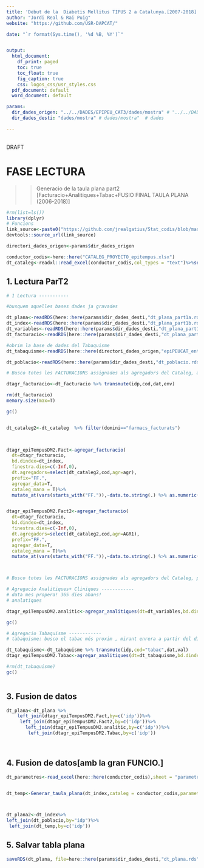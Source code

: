 ```yaml
---
title: 'Debut de la  Diabetis Mellitus TIPUS 2 a Catalunya.[2007-2018] ]'
author: "Jordi Real & Rai Puig"
website: "https://github.com/USR-DAPCAT/"

date: "`r format(Sys.time(), '%d %B, %Y')`"


output:
  html_document:
    df_print: paged
    toc: true
    toc_float: true
    fig_caption: true
    css: logos_css/usr_styles.css
  pdf_document: default
  word_document: default

params:
  dir_dades_origen: "../../DADES/EPIPEU_CAT3/dades/mostra" # "../../DADES/EPIPEU_CAT3/dades/mostra"
  dir_dades_desti: "dades/mostra" # dades/mostra"  # dades 

---
```



&nbsp;
<script>
   $(document).ready(function() {
     $head = $('#header');
     $head.prepend('<img src=\"https://www.idiapjgol.org/images/logo.png\" style=\"float: right ;width: 130px;\"/>')
     $head.prepend('<img src=\"https://avatars2.githubusercontent.com/u/57066591?s=200&v=4\" style=\"margin-left:25% ;width: 80px;\"/>')
     $head.prepend('<img src=\"logoDAP_Cat.png\" style=\"float: left:1;width: 185px;\"/>')
   });
</script>



<div class="watermark">DRAFT</div>




# FASE LECTURA

>> Generacio de la taula plana part2 [Facturacio+Analitiques+Tabac+FUSIO FINAL TAULA PLANA (2006-2018)]

```r
#rm(list=ls())
library(dplyr)
# Funcions 
link_source<-paste0("https://github.com/jrealgatius/Stat_codis/blob/master/funcions_propies.R","?raw=T")
devtools::source_url(link_source)

directori_dades_origen<-params$dir_dades_origen

conductor_codis<-here::here("CATALEG_PROYECTO_epitempus.xlsx")
dt_cataleg<-readxl::read_excel(conductor_codis,col_types = "text")%>%select(domini,cod,agr,AGR1)


```
## 1. Lectura ParT2
```r
# 1 Lectura -----------

#busquem aquelles bases dades ja gravades

dt_plana<-readRDS(here::here(params$dir_dades_desti,"dt_plana_part1a.rds"))
dt_index<-readRDS(here::here(params$dir_dades_desti,"dt_plana_part1b.rds"))
dt_variables<-readRDS(here::here(params$dir_dades_desti,"dt_plana_part1c.rds"))
dt_facturacio<-readRDS(here::here(params$dir_dades_desti,"dt_plana_part1d.rds"))

#obrim la base de dades del Tabaquisme
dt_tabaquisme<-readRDS(here::here(directori_dades_origen,"epiPEUCAT_entregable_tabaquisme_20200206_104913.rds")) %>% as_tibble()

dt_poblacio<-readRDS(here::here(params$dir_dades_desti,"dt_poblacio.rds"))


```

```r
# Busco totes les FACTURACIONS assignades als agregadors del Cataleg, anteriors al dia Index.

dtagr_facturacio<-dt_facturacio %>% transmute(idp,cod,dat,env)

rm(dt_facturacio)
memory.size(max=T)

gc()


dt_cataleg2<-dt_cataleg  %>% filter(domini=="farmacs_facturats")
       


dtagr_epiTempusDM2.Fact<-agregar_facturacio(
  dt=dtagr_facturacio,
  bd.dindex=dt_index,
  finestra.dies=c(-Inf,0),
  dt.agregadors=select(dt_cataleg2,cod,agr=agr),
  prefix="FF.",
  agregar_data=T,
  cataleg_mana = T)%>% 
  mutate_at(vars(starts_with("FF.")),~data.to.string(.) %>% as.numeric())%>%select(-dtindex) 


dtagr_epiTempusDM2.Fact2<-agregar_facturacio(
  dt=dtagr_facturacio,
  bd.dindex=dt_index,
  finestra.dies=c(-Inf,0),
  dt.agregadors=select(dt_cataleg2,cod,agr=AGR1),
  prefix="FF.",
  agregar_data=T,
  cataleg_mana = T)%>% 
  mutate_at(vars(starts_with("FF.")),~data.to.string(.) %>% as.numeric())%>%select(-dtindex)%>%select(-FF.HTA)  



# Busco totes les FACTURACIONS assignades als agregadors del Cataleg, posteriors al dia Index, la primera, com  EVENT! .


```

```r
# Agregacio Analitiques+ Cliniques ------------
# data mes propera! 365 dies abans!
# analatiques

dtagr_epiTempusDM2.analitic<-agregar_analitiques(dt=dt_variables,bd.dindex=dt_index,finestra.dies = c(-365,0))%>%select(-dtindex)

gc()

```

```r
# Agregacio Tabaquisme ------------
# tabaquisme: busco el tabac més proxim , mirant enrera a partir del diaIndex.

dt_tabaquisme<-dt_tabaquisme %>% transmute(idp,cod="tabac",dat,val)
dtagr_epiTempusDM2.Tabac<-agregar_analitiques(dt=dt_tabaquisme,bd.dindex=dt_index,finestra.dies = c(-Inf,0))%>%select(-dtindex)

#rm(dt_tabaquisme)
gc()



```





## 3. Fusion de datos
```r

dt_plana<-dt_plana %>% 
    left_join(dtagr_epiTempusDM2.Fact,by=c('idp'))%>%
     left_join(dtagr_epiTempusDM2.Fact2,by=c('idp'))%>%
       left_join(dtagr_epiTempusDM2.analitic,by=c('idp'))%>%
        left_join(dtagr_epiTempusDM2.Tabac,by=c('idp'))
          



```


## 4. Fusion de datos[amb la gran FUNCIO.]
```r


dt_parametres<-read_excel(here::here(conductor_codis),sheet = "parametres")


dt_temp<-Generar_taula_plana(dt_index,cataleg = conductor_codis,parametres = dt_parametres)%>%select(-dtindex)



dt_plana2<-dt_index%>%
left_join(dt_poblacio,by="idp")%>%
 left_join(dt_temp,by=c('idp'))

```

## 5. Salvar tabla plana
```r
saveRDS(dt_plana, file=here::here(params$dir_dades_desti,"dt_plana.rds"))

```
